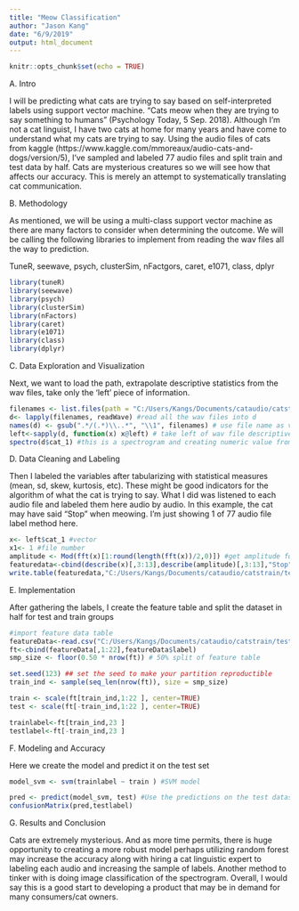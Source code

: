 ---
title: "Meow Classification"
author: "Jason Kang"
date: "6/9/2019"
output: html_document
---

```{r setup, include=FALSE}
knitr::opts_chunk$set(echo = TRUE)
```
A. Intro

I will be predicting what cats are trying to say based on self-interpreted labels using support vector machine. "Cats meow when they are trying to say something to humans" (Psychology Today, 5 Sep. 2018). Although I'm not a cat linguist, I have two cats at home for many years and have come to understand what my cats are trying to say. Using the audio files of cats from kaggle (https://www.kaggle.com/mmoreaux/audio-cats-and-dogs/version/5), I've sampled and labeled 77 audio files and split train and test data by half. Cats are mysterious creatures so we will see how that affects our accuracy. This is merely an attempt to systematically translating cat communication.

B. Methodology

As mentioned, we will be using a multi-class support vector machine as there are many factors to consider when determining the outcome. We will be calling the following libraries to implement from reading the wav files all the way to prediction.

TuneR, seewave, psych, clusterSim, nFactgors, caret, e1071, class, dplyr
```{r load-libraries, message=FALSE, warning=FALSE}
library(tuneR)
library(seewave)
library(psych)
library(clusterSim)
library(nFactors)
library(caret)
library(e1071)
library(class)
library(dplyr)
```

C. Data Exploration and Visualization

Next, we want to load the path, extrapolate descriptive statistics from the wav files, take only the 'left' piece of information.
```{r exploratory-data-analysis}
filenames <- list.files(path = "C:/Users/Kangs/Documents/cataudio/catstrain/", pattern = "wav", full.names = TRUE) #load path of files
d<- lapply(filenames, readWave) #read all the wav files into d
names(d) <- gsub(".*/(.*)\\..*", "\\1", filenames) # use file name as vector name
left<-sapply(d, function(x) x@left) # take left of wav file descriptive statistics
spectro(d$cat_1) #this is a spectrogram and creating numeric value from this will help create useable attributes for the model
```

D. Data Cleaning and Labeling

Then I labeled the variables after tabularizing with statistical measures (mean, sd, skew, kurtosis, etc). These might be good indicators for the algorithm of what the cat is trying to say. What I did was listened to each audio file and labeled them here audio by audio. In this example, the cat may have said "Stop" when meowing. I'm just showing 1 of 77 audio file label method here.
```{r visualization-a}
x<- left$cat_1 #vector
x1<- 1 #file number
amplitude <- Mod(fft(x)[1:round(length(fft(x))/2,0)]) #get amplitude for each data point
featuredata<-cbind(describe(x)[,3:13],describe(amplitude)[,3:13],"Stop", x1) #extract statistical measures
write.table(featuredata,"C:/Users/Kangs/Documents/cataudio/catstrain/test/cat_audio_nonfinal.csv",quote = FALSE, sep = ",", row.names = FALSE, col.names = TRUE, append = FALSE ) #store into csv
```

E. Implementation

After gathering the labels, I create the feature table and split the dataset in half for test and train groups
```{r import-and-split}
#import feature data table
featureData<-read.csv("C:/Users/Kangs/Documents/cataudio/catstrain/test/cat_audio_data.csv", header = TRUE, sep = ",")
ft<-cbind(featureData[,1:22],featureData$label)
smp_size <- floor(0.50 * nrow(ft)) # 50% split of feature table

set.seed(123) ## set the seed to make your partition reproductible
train_ind <- sample(seq_len(nrow(ft)), size = smp_size)

train <- scale(ft[train_ind,1:22 ], center=TRUE)
test <- scale(ft[-train_ind,1:22 ], center=TRUE)

trainlabel<-ft[train_ind,23 ] 
testlabel<-ft[-train_ind,23 ]
```

F. Modeling and Accuracy

Here we create the model and predict it on the test set

```{r modeling-and-c-matrix}
model_svm <- svm(trainlabel ~ train ) #SVM model

pred <- predict(model_svm, test) #Use the predictions on the test dataset
confusionMatrix(pred,testlabel)
```

G. Results and Conclusion

Cats are extremely mysterious. And as more time permits, there is huge opportunity to creating a more robust model perhaps utilizing random forest may increase the accuracy along with hiring a cat linguistic expert to labeling each audio and increasing the sample of labels. Another method to tinker with is doing image classification of the spectrogram. Overall, I would say this is a good start to developing a product that may be in demand for many consumers/cat owners. 


